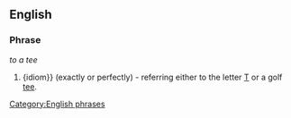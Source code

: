==English==

===Phrase===
''to a tee''

# {idiom}} {{alternative spelling of|to a T}} (exactly or perfectly) - referring either to the letter [[T]] or a golf [[tee]].

[[Category:English phrases]]